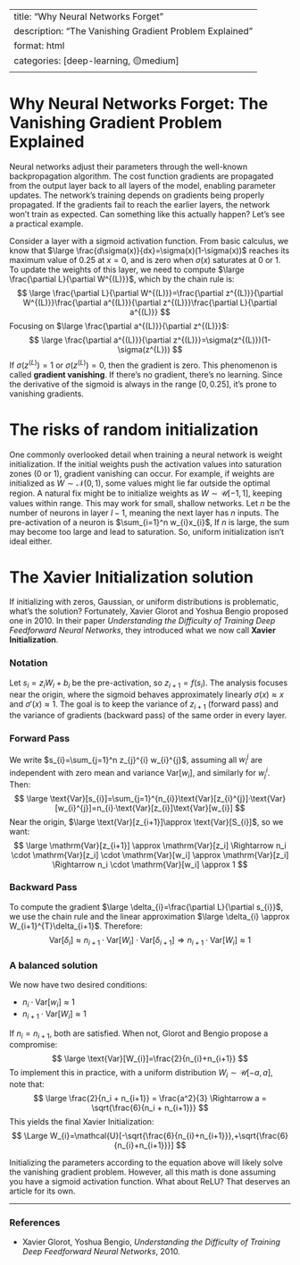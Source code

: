 
--- 
title: "Why Neural Networks Forget"
description: "The Vanishing Gradient Problem Explained"
format: html
categories: [deep-learning, 🟡medium]
---

# Why Neural Networks Forget: The Vanishing Gradient Problem Explained 

Neural networks adjust their parameters through the well-known backpropagation algorithm. The cost function gradients are propagated from the output layer back to all layers of the model, enabling parameter updates. The network’s training depends on gradients being properly propagated. If the gradients fail to reach the earlier layers, the network won’t train as expected. Can something like this actually happen? Let’s see a practical example. 

Consider a layer with a sigmoid activation function. From basic calculus, we know that 
$\large \frac{d\sigma(x)}{dx}=\sigma(x)(1-\sigma(x))$ reaches its maximum value of 0.25 at $x=0$, and is zero when $\sigma(x)$ saturates at 0 or 1. To update the weights of this layer, we need to compute $\large \frac{\partial L}{\partial W^{(L)}}$, which by the chain rule is: 
$$ 
\large \frac{\partial L}{\partial W^{(L)}}=\frac{\partial z^{(L)}}{\partial W^{(L)}}\frac{\partial a^{(L)}}{\partial z^{(L)}}\frac{\partial L}{\partial a^{(L)}}
$$
Focusing on $\large \frac{\partial a^{(L)}}{\partial z^{(L)}}$: 
$$ 
\large \frac{\partial a^{(L)}}{\partial z^{(L)}}=\sigma(z^{(L)})(1-\sigma(z^{L}))
$$
If $\sigma(z^{(L)})=1$ or $\sigma(z^{(L)})=0$, then the gradient is zero. This phenomenon is called **gradient vanishing**. If there’s no gradient, there’s no learning. Since the derivative of the sigmoid is always in the range $[0,0.25]$, it's prone to vanishing gradients. 

# The risks of random initialization 

One commonly overlooked detail when training a neural network is weight initialization. If the initial weights push the activation values into saturation zones (0 or 1), gradient vanishing can occur. For example, if weights are initialized as $W\sim\mathcal{N}(0,1)$, some values might lie far outside the optimal region. A natural fix might be to initialize weights as $W\sim\mathcal{U}[-1,1]$, keeping values within range. This may work for small, shallow networks. Let $n$ be the number of neurons in layer $l-1$, meaning the next layer has $n$ inputs. The pre-activation of a neuron is $\sum_{i=1}^n w_{i}x_{i}$, If $n$ is large, the sum may become too large and lead to saturation. So, uniform initialization isn’t ideal either. 

# The Xavier Initialization solution 

If initializing with zeros, Gaussian, or uniform distributions is problematic, what’s the solution? Fortunately, Xavier Glorot and Yoshua Bengio proposed one in 2010. In their paper _Understanding the Difficulty of Training Deep Feedforward Neural Networks_, they introduced what we now call **Xavier Initialization**. 

### Notation 

Let $s_{i}=z_{i}W_{i}+b_{i}$ be the pre-activation, so $z_{i+1}=f(s_{i})$. The analysis focuses near the origin, where the sigmoid behaves approximately linearly $\sigma(x)\approx x$ and $\sigma'(x)\approx 1$. The goal is to keep the variance of $z_{i+1}$ (forward pass) and the variance of gradients (backward pass) of the same order in every layer.

### Forward Pass 

We write $s_{i}=\sum_{j=1}^n z_{j}^{i} w_{i}^{j}$, assuming all $w_{i}^{j}$ are independent with zero mean and variance $\text{Var}[w_{i}]$, and similarly for $w_{j}^{i}$. Then: 
$$
\large \text{Var}[s_{i}]=\sum_{j=1}^{n_{i}}\text{Var}[z_{i}^{j}]·\text{Var}[w_{i}^{j}]=n_{i}·\text{Var}[z_{i}]\text{Var}[w_{i}]
$$
Near the origin, $\large \text{Var}[z_{i+1}]\approx \text{Var}[S_{i}]$, so we want: 
$$
\large \mathrm{Var}[z_{i+1}] \approx \mathrm{Var}[z_i] \Rightarrow n_i \cdot \mathrm{Var}[z_i] \cdot \mathrm{Var}[w_i] \approx \mathrm{Var}[z_i] \Rightarrow n_i \cdot \mathrm{Var}[w_i] \approx 1
$$

### Backward Pass 

To compute the gradient $\large \delta_{i}=\frac{\partial L}{\partial s_{i}}$, we use the chain rule and the linear approximation $\large \delta_{i} \approx W_{i+1}^{T}\delta_{i+1}$. Therefore: 
$$
\mathrm{Var}[\delta_i] \approx n_{i+1} \cdot \mathrm{Var}[W_i] \cdot \mathrm{Var}[\delta_{i+1}] \Rightarrow n_{i+1} \cdot \mathrm{Var}[W_i] \approx 1
$$

### A balanced solution 

We now have two desired conditions: 

- $n_i \cdot \mathrm{Var}[w_i] \approx 1$ 
- $n_{i+1} \cdot \mathrm{Var}[W_i] \approx 1$ 

If $n_{i}=n_{i+1}$, both are satisfied. When not, Glorot and Bengio propose a compromise: 
$$
\large \text{Var}[W_{i}]=\frac{2}{n_{i}+n_{i+1}}
$$
To implement this in practice, with a uniform distribution $W_{i}\sim \mathcal{U}[-a,a]$, note that: 
$$
\large \frac{2}{n_i + n_{i+1}} = \frac{a^2}{3} \Rightarrow a = \sqrt{\frac{6}{n_i + n_{i+1}}}
$$
This yields the final Xavier Initialization: 
$$
\Large W_{i}=\mathcal{U}[-\sqrt{\frac{6}{n_{i}+n_{i+1}}},+\sqrt{\frac{6}{n_{i}+n_{i+1}}}] 
$$

Initializing the parameters according to the equation above will likely solve the vanishing gradient problem. However, all this math is done assuming you have a sigmoid activation function. What about ReLU? That deserves an article for its own. 

---

### References 
- Xavier Glorot, Yoshua Bengio, _Understanding the Difficulty of Training Deep Feedforward Neural Networks_, 2010.